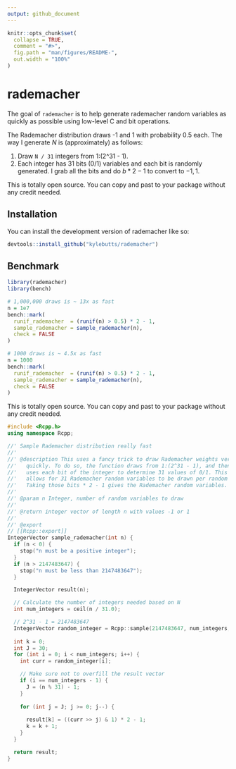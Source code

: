 ```yaml
---
output: github_document
---
```


<!-- README.md is generated from README.Rmd. Please edit that file -->

```r
knitr::opts_chunk$set(
  collapse = TRUE,
  comment = "#>",
  fig.path = "man/figures/README-",
  out.width = "100%"
)
```

# rademacher

<!-- badges: start -->
<!-- badges: end -->

The goal of `rademacher` is to help generate rademacher random variables as quickly as possible using low-level C and bit operations.

The Rademacher distribution draws -1 and 1 with probability 0.5 each. The way I generate $N$ is (approximately) as follows: 

1. Draw `N / 31` integers from 1:(2^31 - 1).
2. Each integer has 31 bits (0/1) variables and each bit is randomly generated. I grab all the bits and do $b * 2 - 1$ to convert to $-1, 1$.

This is totally open source. You can copy and past to your package without any credit needed. 

## Installation

You can install the development version of rademacher like so:

``` r
devtools::install_github("kylebutts/rademacher")
```


## Benchmark

```r
library(rademacher)
library(bench)

# 1,000,000 draws is ~ 13x as fast
n = 1e7
bench::mark(
  runif_rademacher  = (runif(n) > 0.5) * 2 - 1,
  sample_rademacher = sample_rademacher(n),
  check = FALSE
)

# 1000 draws is ~ 4.5x as fast
n = 1000
bench::mark(
  runif_rademacher  = (runif(n) > 0.5) * 2 - 1,
  sample_rademacher = sample_rademacher(n),
  check = FALSE
)
```

This is totally open source. You can copy and past to your package without any credit needed. 

``` cpp
#include <Rcpp.h>
using namespace Rcpp;

//' Sample Rademacher distribution really fast
//' 
//' @description This uses a fancy trick to draw Rademacher weights very 
//'   quickly. To do so, the function draws from 1:(2^31 - 1), and then 
//'   uses each bit of the integer to determine 31 values of 0/1. This
//'   allows for 31 Rademacher random variables to be drawn per random draw.
//'   Taking those bits * 2 - 1 gives the Rademacher random variables.
//'
//' @param n Integer, number of random variables to draw
//' 
//' @return integer vector of length n with values -1 or 1
//' 
//' @export
// [[Rcpp::export]]
IntegerVector sample_rademacher(int n) {
  if (n < 0) {
    stop("n must be a positive integer");
  }
  if (n > 2147483647) {
    stop("n must be less than 2147483647");
  }

  IntegerVector result(n);

  // Calculate the number of integers needed based on N
  int num_integers = ceil(n / 31.0);

  // 2^31 - 1 = 2147483647
  IntegerVector random_integer = Rcpp::sample(2147483647, num_integers, true);
  
  int k = 0;
  int J = 30;
  for (int i = 0; i < num_integers; i++) {
    int curr = random_integer[i];

    // Make sure not to overfill the result vector
    if (i == num_integers - 1) {
      J = (n % 31) - 1;
    } 
    
    for (int j = J; j >= 0; j--) {
      
      result[k] = ((curr >> j) & 1) * 2 - 1;
      k = k + 1;
    }
  }

  return result;
}


```

